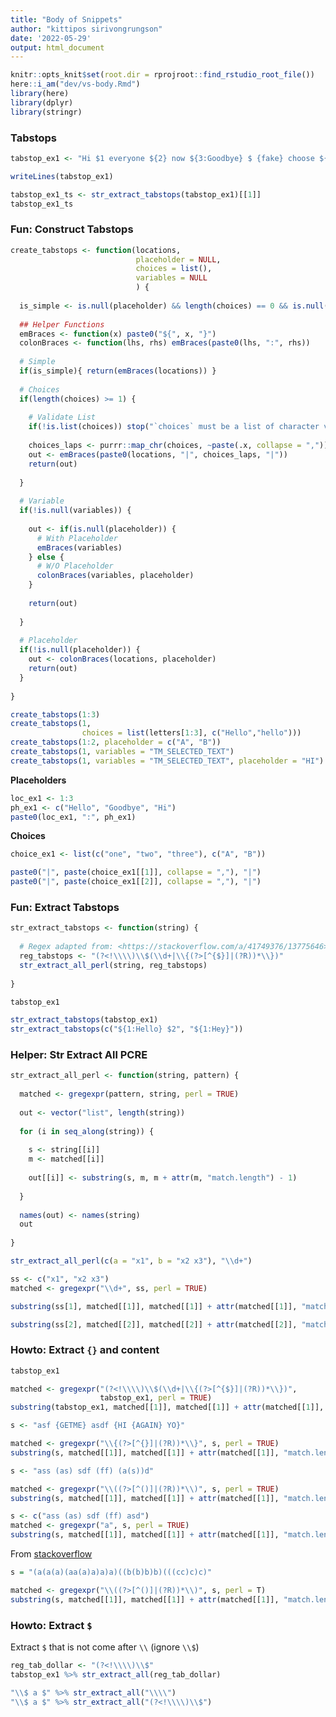 ```yaml
---
title: "Body of Snippets"
author: "kittipos sirivongrungson"
date: '2022-05-29'
output: html_document
---
```


```r
knitr::opts_knit$set(root.dir = rprojroot::find_rstudio_root_file())
here::i_am("dev/vs-body.Rmd")
library(here)
library(dplyr)
library(stringr)
```

### Tabstops

```r
tabstop_ex1 <- "Hi $1 everyone ${2} now ${3:Goodbye} $ {fake} choose ${4|one,two,three|} ${5:nested ${6:placeholder}} \\$"

writeLines(tabstop_ex1)
```

```r
tabstop_ex1_ts <- str_extract_tabstops(tabstop_ex1)[[1]]
tabstop_ex1_ts
```


### Fun: Construct Tabstops

```r
create_tabstops <- function(locations, 
                            placeholder = NULL, 
                            choices = list(), 
                            variables = NULL
                            ) {
  
  is_simple <- is.null(placeholder) && length(choices) == 0 && is.null(variables)
  
  ## Helper Functions
  emBraces <- function(x) paste0("${", x, "}") 
  colonBraces <- function(lhs, rhs) emBraces(paste0(lhs, ":", rhs))
  
  # Simple
  if(is_simple){ return(emBraces(locations)) }
  
  # Choices
  if(length(choices) >= 1) {
    
    # Validate List
    if(!is.list(choices)) stop("`choices` must be a list of character vectors.")
    
    choices_laps <- purrr::map_chr(choices, ~paste(.x, collapse = ","))
    out <- emBraces(paste0(locations, "|", choices_laps, "|"))
    return(out)
    
  }
  
  # Variable
  if(!is.null(variables)) {
    
    out <- if(is.null(placeholder)) { 
      # With Placeholder
      emBraces(variables)
    } else {  
      # W/O Placeholder
      colonBraces(variables, placeholder)
    }
    
    return(out)
    
  }
  
  # Placeholder
  if(!is.null(placeholder)) {
    out <- colonBraces(locations, placeholder)
    return(out)
  }
  
}

create_tabstops(1:3)
create_tabstops(1, 
                choices = list(letters[1:3], c("Hello","hello")))
create_tabstops(1:2, placeholder = c("A", "B"))
create_tabstops(1, variables = "TM_SELECTED_TEXT")
create_tabstops(1, variables = "TM_SELECTED_TEXT", placeholder = "HI")
```

**Placeholders**
  
```r
loc_ex1 <- 1:3
ph_ex1 <- c("Hello", "Goodbye", "Hi")
paste0(loc_ex1, ":", ph_ex1)
```
  
**Choices**

```r
choice_ex1 <- list(c("one", "two", "three"), c("A", "B"))

paste0("|", paste(choice_ex1[[1]], collapse = ","), "|")
paste0("|", paste(choice_ex1[[2]], collapse = ","), "|")
```


### Fun: Extract Tabstops

```r
str_extract_tabstops <- function(string) {
  
  # Regex adapted from: <https://stackoverflow.com/a/41749376/13775646>
  reg_tabstops <- "(?<!\\\\)\\$(\\d+|\\{(?>[^{$}]|(?R))*\\})"
  str_extract_all_perl(string, reg_tabstops)
  
}
```

```r
tabstop_ex1

str_extract_tabstops(tabstop_ex1)
str_extract_tabstops(c("${1:Hello} $2", "${1:Hey}"))
```



### Helper: Str Extract All PCRE

```r
str_extract_all_perl <- function(string, pattern) {
  
  matched <- gregexpr(pattern, string, perl = TRUE)
  
  out <- vector("list", length(string))
  
  for (i in seq_along(string)) {
    
    s <- string[[i]]
    m <- matched[[i]]
  
    out[[i]] <- substring(s, m, m + attr(m, "match.length") - 1)
    
  }
  
  names(out) <- names(string)
  out
  
}

str_extract_all_perl(c(a = "x1", b = "x2 x3"), "\\d+")
```


```r
ss <- c("x1", "x2 x3")
matched <- gregexpr("\\d+", ss, perl = TRUE)

substring(ss[1], matched[[1]], matched[[1]] + attr(matched[[1]], "match.length") - 1)

substring(ss[2], matched[[2]], matched[[2]] + attr(matched[[2]], "match.length") - 1)
```



### Howto: Extract `{}` and content


```r
tabstop_ex1

matched <- gregexpr("(?<!\\\\)\\$(\\d+|\\{(?>[^{$}]|(?R))*\\})", 
                    tabstop_ex1, perl = TRUE)
substring(tabstop_ex1, matched[[1]], matched[[1]] + attr(matched[[1]], "match.length") - 1)
```


```r
s <- "asf {GETME} asdf {HI {AGAIN} YO}"

matched <- gregexpr("\\{(?>[^{}]|(?R))*\\}", s, perl = TRUE)
substring(s, matched[[1]], matched[[1]] + attr(matched[[1]], "match.length") - 1)
```



```r
s <- "ass (as) sdf (ff) (a(s))d"

matched <- gregexpr("\\((?>[^()]|(?R))*\\)", s, perl = TRUE)
substring(s, matched[[1]], matched[[1]] + attr(matched[[1]], "match.length") - 1)
```



```r
s <- c("ass (as) sdf (ff) asd")
matched <- gregexpr("a", s, perl = TRUE)
substring(s, matched[[1]], matched[[1]] + attr(matched[[1]], "match.length") - 1)
```


From [stackoverflow](https://stackoverflow.com/a/41749376/13775646)

```r
s = "(a(a(a)(aa(a)a)a)a)((b(b)b)b)(((cc)c)c)"

matched <- gregexpr("\\((?>[^()]|(?R))*\\)", s, perl = T)
substring(s, matched[[1]], matched[[1]] + attr(matched[[1]], "match.length") - 1)
```



### Howto: Extract `$`

Extract `$` that is not come after `\\` (ignore `\\$`)

```r
reg_tab_dollar <- "(?<!\\\\)\\$"
tabstop_ex1 %>% str_extract_all(reg_tab_dollar)
```


```r
"\\$ a $" %>% str_extract_all("\\\\")
"\\$ a $" %>% str_extract_all("(?<!\\\\)\\$")
```

